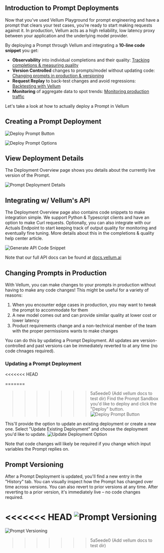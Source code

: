 ## Introduction to Prompt Deployments

Now that you’ve used Vellum Playground for prompt engineering and have a prompt that clears your test cases, you’re ready to start making requests against it. In production, Vellum acts as a high reliability, low latency proxy between your application and the underlying model provider.

By deploying a Prompt through Vellum and integrating a **10-line code snippet** you get:

- **Observability** into individual completions and their quality: [Tracking completions & measuring quality](/help-center/deployments/observability)
- **Version Controlled** changes to prompts/model without updating code: [Changing prompts in production & versioning](#changing-prompts-in-production)
- **Request Replay** to back-test changes and avoid regressions: [Backtesting with Vellum](/help-center/deployments/monitoring)
- **Monitoring** of aggregate data to spot trends: [Monitoring production traffic](/help-center/deployments/monitoring)

Let's take a look at how to actually deploy a Prompt in Vellum

## Creating a Prompt Deployment

![Deploy Prompt Button](https://storage.googleapis.com/vellum-public/help-docs/deploy_prompt_button.png)

![Deploy Prompt Options](https://storage.googleapis.com/vellum-public/help-docs/deploy_prompt_options.png)

## View Deployment Details

The Deployment Overview page shows you details about the currently live version of the Prompt.

![Prompt Deployment Details](https://storage.googleapis.com/vellum-public/help-docs/deployment_details.png)

## Integrating w/ Vellum's API

The Deployment Overview page also contains code snippets to make integration simple. We support Python & Typescript clients and have an option to make Curl requests. Optionally, you can also integrate with our Actuals Endpoint to start keeping track of output quality for monitoring and eventually fine tuning. More details about this in the completions & quality help center article.

![Generate API Code Snippet](https://storage.googleapis.com/vellum-public/help-docs/generate_code_snippet.png)

Note that our full API docs can be found at [docs.vellum.ai](http://docs.vellum.ai)

## Changing Prompts in Production

With Vellum, you can make changes to your prompts in production without having to make any code changes! This might be useful for a variety of reasons:

1. When you encounter edge cases in production, you may want to tweak the prompt to accommodate for them
2. A new model comes out and can provide similar quality at lower cost or lower latency
3. Product requirements change and a non-technical member of the team with the proper permissions wants to make changes

You can do this by updating a Prompt Deployment. All updates are version-controlled and past versions can be immediately reverted to at any time (no code chnages required).

### Updating a Prompt Deployment
<<<<<<< HEAD

=======
>>>>>>> 5a5eede0 (Add vellum docs to test dir)
Find the Prompt Sandbox you'd like to deploy and click the "Deploy" button.
![Deploy Prompt Button](https://storage.googleapis.com/vellum-public/help-docs/deploy_button_update.png)

This'll provide the option to update an existing deployment or create a new one. Select "Update Existing Deployment" and choose the deployment you'd like to update.
![Update Deployment Option](https://storage.googleapis.com/vellum-public/help-docs/deploy_modal_update_option.png)

<Callout intent="info">
  Note that code changes will likely be required if you change which input variables the Prompt replies on.
</Callout>

## Prompt Versioning

After a Prompt Deployment is updated, you'll find a new entry in the "History" tab. You can visually inspect how the Prompt has changed
over time across versions. You can also revert to prior versions at any time. After reverting to a prior version, it's immediately live –
no code changes required.

<<<<<<< HEAD
![Prompt Versioning](https://storage.googleapis.com/vellum-public/help-docs/prompt_deployment_versioning.png)
=======
![Prompt Versioning](https://storage.googleapis.com/vellum-public/help-docs/prompt_deployment_versioning.png)
>>>>>>> 5a5eede0 (Add vellum docs to test dir)
